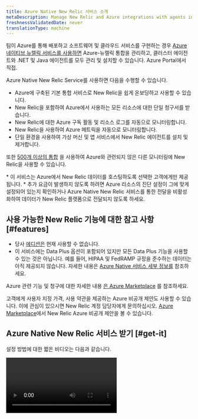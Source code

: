 ```yaml
---
title: Azure Native New Relic 서비스 소개
metaDescription: Manage New Relic and Azure integrations with agents installed directly through the Azure Portal
freshnessValidatedDate: never
translationType: machine
---
```


팀이 Azure를 통해 배포하고 소프트웨어 및 클라우드 서비스를 구현하는 경우 [Azure 네이티브 뉴렐릭 서비스를 사용하면](https://azuremarketplace.microsoft.com/en-us/marketplace/apps/newrelicinc1635200720692.newrelic_liftr_payg) Azure-뉴렐릭 통합을 관리하고, 클러스터 에이전트와 .NET 및 Java <InlinePopover type="apm" />에이전트를 모두 관리 및 설치할 수 있습니다. Azure Portal에서 직접.

Azure Native New Relic Service를 사용하면 다음을 수행할 수 있습니다.

* Azure에 구축된 기본 통합 서비스로 New Relic을 쉽게 온보딩하고 사용할 수 있습니다.
* New Relic을 포함하여 Azure에서 사용하는 모든 리소스에 대한 단일 청구서를 받습니다.
* New Relic에 대한 Azure 구독 활동 및 리소스 로그를 자동으로 모니터링합니다.
* New Relic을 사용하여 Azure 메트릭을 자동으로 모니터링합니다.
* 단일 환경을 사용하여 가상 머신 및 앱 서비스에서 New Relic 에이전트를 설치 및 제거합니다.

또한 [500개 이상의 통합](https://newrelic.com/instant-observability) 을 사용하여 Azure와 관련되지 않은 다른 모니터링에 New Relic을 사용할 수 있습니다.

<Callout variant="important">
  * 이 서비스는 Azure에서 New Relic 데이터를 호스팅하도록 선택한 고객에게만 제공됩니다.
  * 추가 요금이 발생하지 않도록 하려면 Azure 리소스의 진단 설정이 그에 맞게 설정되어 있는지 확인하거나 Azure Native New Relic 서비스를 통한 전달을 비활성화하여 데이터가 New Relic 플랫폼으로 전달되지 않도록 하세요.
</Callout>

## 사용 가능한 New Relic 기능에 대한 참고 사항 [#features]

* 당사 [에디션은](https://newrelic.com/pricing) 현재 사용할 수 없습니다.
* 이 서비스에는 Data Plus 옵션이 포함되어 있지만 모든 Data Plus 기능을 사용할 수 있는 것은 아닙니다. 예를 들어, HIPAA 및 FedRAMP 규정을 준수하는 데이터는 아직 제공되지 않습니다. 자세한 내용은 [Azure Native 서비스 세부 정보를](/docs/accounts/accounts-billing/new-relic-one-pricing-billing/data-ingest-billing/#azure-native-data-plus) 참조하세요.

Azure 관련 기능 및 청구에 대한 자세한 내용 [은 Azure Marketplace](https://azuremarketplace.microsoft.com/en-us/marketplace/apps/newrelicinc1635200720692.newrelic_liftr_payg) 를 참조하세요.

고객에게 사용자 지정 가격, 사용 약관을 제공하는 Azure 비공개 제안도 사용할 수 있습니다. 이에 관심이 있으시면 New Relic 계정 담당자에게 문의하십시오. [Azure Marketplace](https://azuremarketplace.microsoft.com/en-us/marketplace/apps/newrelicinc-privateoffers.nr-privateoffers1?tab=Overview)에서 New Relic Azure 비공개 제안을 볼 수 있습니다.

## Azure Native New Relic 서비스 받기 [#get-it]

설정 방법에 대한 짧은 비디오는 다음과 같습니다.

<Video id="48LHdqOMAsQ" type="youtube" />

자세한 문서는 [Microsoft Azure 문서 사이트](https://learn.microsoft.com/en-us/azure/partner-solutions/new-relic/new-relic-overview) 를 참조하십시오. 다음은 이 서비스를 설정하는 방법에 대한 간략한 요약입니다.

1. Azure Marketplace에서 Azure Native New Relic Service를 구독합니다.
2. Azure Portal에서 New Relic 리소스를 만듭니다.
3. <DNT>**Create a New Relic resource**</DNT> 선택하여 새 뉴렐릭 계정을 만들거나 <DNT>**Link an existing New Relic resource**</DNT> 선택하여 기존 리소스에 연결할 수 있습니다.
4. 표시되는 프롬프트를 완료하고 <DNT>**Review + create**</DNT> 선택합니다.
5. 서비스가 지표 및 기록을 보고하는 방법을 <DNT>**Resource configuration**</DNT> 탭에서 구성하세요.
6. <InlinePopover type="apm" />에이전트를 활성화하려면 <DNT>**App services**</DNT> 으로 이동하세요. 인프라 에이전트를 활성화하려면 <DNT>**Virtual machines**</DNT> 로 이동하세요.
7. 뉴렐릭이 Azure Portal의 <DNT>**Monitored resources**</DNT> 탭에서 데이터를 수신하는지 확인하세요. 녹색 확인 표시가 있는 리소스는 뉴렐릭으로 데이터를 보내는 중입니다.

설정에 대한 자세한 내용은 [Microsoft Azure 문서 사이트](https://learn.microsoft.com/en-us/azure/partner-solutions/new-relic/new-relic-overview) 를 참조하세요.

<img title="monitor-resources" alt="An image showing the monitor resources tab of azure" src="/images/monitored-resources.webp" />

<figcaption>
  Azure Portal의 <DNT>**Monitored resources**</DNT> 탭에는 모든 리소스와 해당 메트릭 및 로그 보고 상태가 표시됩니다.
</figcaption>

## New Relic에 로그인 [#login-newrelic]

New Relic 리소스를 만들고 Azure에서 데이터를 보내고 있음을 확인했으면 New Relic으로 이동할 수 있습니다.

New Relic에 로그인하려면:

1. 새 리소스에 대한 Azure <DNT>**Overview**</DNT> 페이지에서 <DNT>**Login to New Relic account**</DNT> 클릭합니다.
2. 새로운 비밀번호를 생성해야 합니다. 이렇게 하려면 <DNT>**Forgot your password**</DNT> 클릭하세요.
3. 이메일 주소를 입력하세요. Azure 계정에 사용하는 것과 동일해야 합니다.

## New Relic의 다음 단계 [#view-newrelic]

New Relic에 들어가면 다음에 수행할 작업에 대한 몇 가지 아이디어가 있습니다.

* [APM 데이터 보기](/docs/apm/apm-ui-pages/monitoring/apm-summary-page-view-transaction-apdex-usage-data)
* [인프라 데이터 보기](/docs/infrastructure/infrastructure-ui-pages/infra-hosts-ui-page)
* [로그 보기](/docs/logs/ui-data/use-logs-ui)
* [알림 설정](/docs/alerts-applied-intelligence/new-relic-alerts/get-started/your-first-nrql-condition)
* [더 많은 New Relic 통합을 추가하십시오](https://newrelic.com/instant-observability) .

## 가격 세부 정보 [#pricing]

가격 세부 정보 및 기타 기능 설명 [은 Azure Marketplace](https://azuremarketplace.microsoft.com/en-us/marketplace/apps/newrelicinc1635200720692.newrelic_liftr_payg) 를 참조하세요.

## 통합 세부정보 [#tech-details]

이 서비스 [는 Azure Monitor 통합](/docs/infrastructure/microsoft-azure-integrations/azure-integrations-list/azure-monitor) 에 의존합니다.

## 데이터 센터에 대한 참고 사항 [#datacenters]

Azure Native New Relic Service는 데이터를 Microsoft의 Azure 데이터 센터에 직접 저장합니다. 현재 Azure 네이티브 서비스는 Azure의 미국 동부 지역에 모든 데이터를 저장합니다.

New Relic의 로그 패턴 서비스는 Amazon Web Services에서만 운영됩니다. New Relic 로그 패턴을 사용함으로써 귀하는 New Relic이 귀하의 데이터를 Amazon Web Services로 이동하고 처리할 수 있다는 데 동의합니다. 이는 New Relic의 Azure 데이터 센터 또는 Amazon Web Services 데이터 센터에 데이터를 저장하는지 여부에 관계없이 적용됩니다.